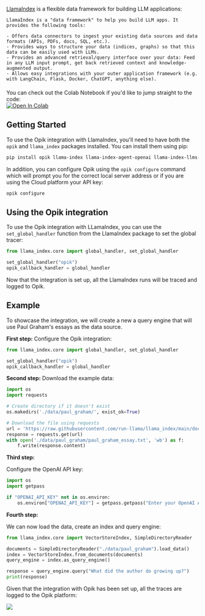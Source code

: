 [LlamaIndex](https://github.com/run-llama/llama_index) is a flexible data framework for building LLM applications:

    LlamaIndex is a "data framework" to help you build LLM apps. It provides the following tools:

    - Offers data connectors to ingest your existing data sources and data formats (APIs, PDFs, docs, SQL, etc.).
    - Provides ways to structure your data (indices, graphs) so that this data can be easily used with LLMs.
    - Provides an advanced retrieval/query interface over your data: Feed in any LLM input prompt, get back retrieved context and knowledge-augmented output.
    - Allows easy integrations with your outer application framework (e.g. with LangChain, Flask, Docker, ChatGPT, anything else).

<div style="display: flex; align-items: center; flex-wrap: wrap; margin: 20px 0;">
  <span style="margin-right: 10px;">
    You can check out the Colab Notebook if you'd like to jump straight to the code:
  </span>
  <a
    className="no-external-icon"
    href="https://colab.research.google.com/github/comet-ml/opik/blob/main/apps/opik-documentation/documentation/docs/cookbook/llama-index.ipynb"
    target="_blank"
    rel="noopener noreferrer"
  >
    <img
      src="https://colab.research.google.com/assets/colab-badge.svg"
      alt="Open In Colab"
      style="vertical-align: middle;"
    />
  </a>
</div>

## Getting Started

To use the Opik integration with LlamaIndex, you'll need to have both the `opik` and `llama_index` packages installed. You can install them using pip:

```bash
pip install opik llama-index llama-index-agent-openai llama-index-llms-openai llama-index-callbacks-opik
```

In addition, you can configure Opik using the `opik configure` command which will prompt you for the correct local server address or if you are using the Cloud platform your API key:

```bash
opik configure
```

## Using the Opik integration

To use the Opik integration with LLamaIndex, you can use the `set_global_handler` function from the LlamaIndex package to set the global tracer:

```python
from llama_index.core import global_handler, set_global_handler

set_global_handler("opik")
opik_callback_handler = global_handler
```

Now that the integration is set up, all the LlamaIndex runs will be traced and logged to Opik.

## Example

To showcase the integration, we will create a new a query engine that will use Paul Graham's essays as the data source.

**First step:**
Configure the Opik integration:

```python
from llama_index.core import global_handler, set_global_handler

set_global_handler("opik")
opik_callback_handler = global_handler
```

**Second step:**
Download the example data:

```python
import os
import requests

# Create directory if it doesn't exist
os.makedirs('./data/paul_graham/', exist_ok=True)

# Download the file using requests
url = 'https://raw.githubusercontent.com/run-llama/llama_index/main/docs/docs/examples/data/paul_graham/paul_graham_essay.txt'
response = requests.get(url)
with open('./data/paul_graham/paul_graham_essay.txt', 'wb') as f:
    f.write(response.content)
```

**Third step:**

Configure the OpenAI API key:

```python
import os
import getpass

if "OPENAI_API_KEY" not in os.environ:
    os.environ["OPENAI_API_KEY"] = getpass.getpass("Enter your OpenAI API key: ")
```

**Fourth step:**

We can now load the data, create an index and query engine:

```python
from llama_index.core import VectorStoreIndex, SimpleDirectoryReader

documents = SimpleDirectoryReader("./data/paul_graham").load_data()
index = VectorStoreIndex.from_documents(documents)
query_engine = index.as_query_engine()

response = query_engine.query("What did the author do growing up?")
print(response)
```

Given that the integration with Opik has been set up, all the traces are logged to the Opik platform:

<Frame>
  <img src="/img/tracing/llama_index_integration.png" />
</Frame>
